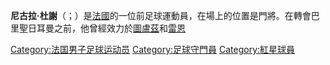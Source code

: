 {{expand|time=2015-05-14T16:09:26+00:00}}
{{blpunsourced|time=2015-05-14T16:09:10+00:00}}
{{noteTA
|G1=Football
|G2=uefa
}}

'''尼古拉·杜謝'''（{{lang-fr|Nicolas Douchez}}；{{bd|1980年|4月22日}}）是[[法國|法國]]的一位前足球運動員，在場上的位置是門將。在轉會巴里聖日耳曼之前，他曾經效力於[[圖盧茲足球俱樂部|圖盧茲]]和[[雷恩足球俱樂部|雷恩]]

{{DEFAULTSORT: Douchez, Nicolas}}
[[Category:法国男子足球运动员|Category:法国男子足球运动员]]
[[Category:足球守門員|Category:足球守門員]]
[[Category:紅星球員|Category:紅星球員]]
